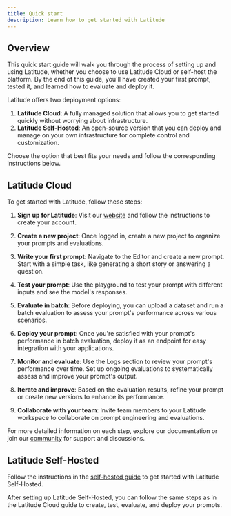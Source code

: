 ```yaml
---
title: Quick start
description: Learn how to get started with Latitude
---
```


## Overview

This quick start guide will walk you through the process of setting up and using Latitude, whether you choose to use Latitude Cloud or self-host the platform. By the end of this guide, you'll have created your first prompt, tested it, and learned how to evaluate and deploy it.

Latitude offers two deployment options:

1. **Latitude Cloud**: A fully managed solution that allows you to get started quickly without worrying about infrastructure.
2. **Latitude Self-Hosted**: An open-source version that you can deploy and manage on your own infrastructure for complete control and customization.

Choose the option that best fits your needs and follow the corresponding instructions below.

## Latitude Cloud

To get started with Latitude, follow these steps:

1. **Sign up for Latitude**: Visit our [website](https://latitude.so) and follow the instructions to create your account.

2. **Create a new project**: Once logged in, create a new project to organize your prompts and evaluations.

3. **Write your first prompt**: Navigate to the Editor and create a new prompt. Start with a simple task, like generating a short story or answering a question.

4. **Test your prompt**: Use the playground to test your prompt with different inputs and see the model's responses.

5. **Evaluate in batch**: Before deploying, you can upload a dataset and run a batch evaluation to assess your prompt's performance across various scenarios.

6. **Deploy your prompt**: Once you're satisfied with your prompt's performance in batch evaluation, deploy it as an endpoint for easy integration with your applications.

7. **Monitor and evaluate**: Use the Logs section to review your prompt's performance over time. Set up ongoing evaluations to systematically assess and improve your prompt's output.

8. **Iterate and improve**: Based on the evaluation results, refine your prompt or create new versions to enhance its performance.

9. **Collaborate with your team**: Invite team members to your Latitude workspace to collaborate on prompt engineering and evaluations.

For more detailed information on each step, explore our documentation or join our [community](https://join.slack.com/t/trylatitude/shared_invite/zt-35wu2h9es-N419qlptPMhyOeIpj3vjzw) for support and discussions.

## Latitude Self-Hosted

Follow the instructions in the [self-hosted guide](https://docs.latitude.so/guides/self-hosted/production) to get started with Latitude Self-Hosted.

After setting up Latitude Self-Hosted, you can follow the same steps as in the Latitude Cloud guide to create, test, evaluate, and deploy your prompts.

